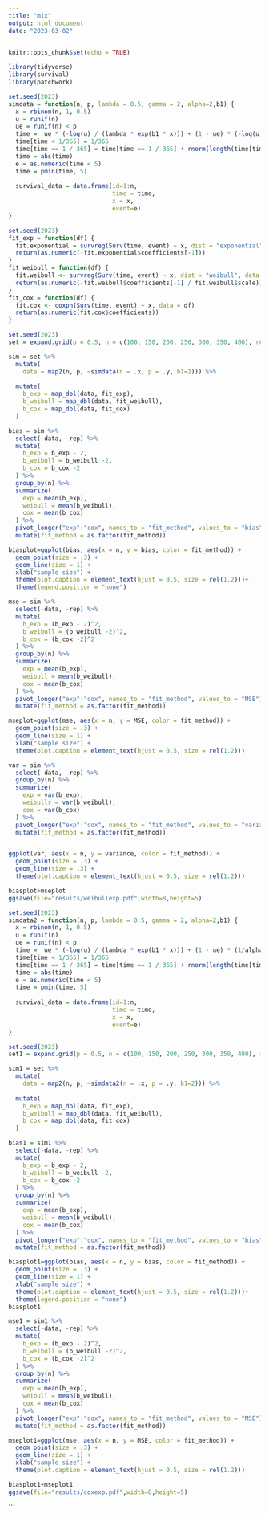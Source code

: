 ```yaml
---
title: "mix"
output: html_document
date: "2023-03-02"
---
```


```r
knitr::opts_chunk$set(echo = TRUE)
```


```r
library(tidyverse)
library(survival)
library(patchwork)

```

```r
set.seed(2023)
simdata = function(n, p, lambda = 0.5, gamma = 2, alpha=2,b1) {
  x = rbinom(n, 1, 0.5)
  u = runif(n)
  ue = runif(n) < p 
  time =  ue * (-log(u) / (lambda * exp(b1 * x))) + (1 - ue) * (-log(u) / (lambda * exp(b1 * x)))^(1 / gamma)
  time[time < 1/365] = 1/365
  time[time == 1 / 365] = time[time == 1 / 365] + rnorm(length(time[time == 1 / 365]), 0, 1e-4)
  time = abs(time)
  e = as.numeric(time < 5)
  time = pmin(time, 5)
  
  survival_data = data.frame(id=1:n,
                             time = time,
                             x = x,
                             event=e)
}
```

```r
set.seed(2023)
fit_exp = function(df) {
  fit.exponential = survreg(Surv(time, event) ~ x, dist = "exponential", data = df)
  return(as.numeric(-fit.exponential$coefficients[-1]))
}
fit_weibull = function(df) {
  fit.weibull <- survreg(Surv(time, event) ~ x, dist = "weibull", data = df)
  return(as.numeric(-fit.weibull$coefficients[-1] / fit.weibull$scale))
}
fit_cox = function(df) {
  fit.cox <- coxph(Surv(time, event) ~ x, data = df)
  return(as.numeric(fit.cox$coefficients))
}
```


```r
set.seed(2023)
set = expand.grid(p = 0.5, n = c(100, 150, 200, 250, 300, 350, 400), rep = 1:1000)

sim = set %>% 
  mutate(
    data = map2(n, p, ~simdata(n = .x, p = .y, b1=2))) %>%
   
  mutate(
    b_exp = map_dbl(data, fit_exp),
    b_weibull = map_dbl(data, fit_weibull),
    b_cox = map_dbl(data, fit_cox)
  )


```

```r
bias = sim %>% 
  select(-data, -rep) %>% 
  mutate(
    b_exp = b_exp - 2, 
    b_weibull = b_weibull -2,
    b_cox = b_cox -2
  ) %>% 
  group_by(n) %>% 
  summarize(
    exp = mean(b_exp),
    weibull = mean(b_weibull),
    cox = mean(b_cox)
  ) %>% 
  pivot_longer("exp":"cox", names_to = "fit_method", values_to = "bias") %>% 
  mutate(fit_method = as.factor(fit_method))  

biasplot=ggplot(bias, aes(x = n, y = bias, color = fit_method)) +
  geom_point(size = .3) +
  geom_line(size = 1) +
  xlab("sample size") +
  theme(plot.caption = element_text(hjust = 0.5, size = rel(1.2)))+
  theme(legend.position = "none")

```

```r
mse = sim %>% 
  select(-data, -rep) %>%
  mutate(
    b_exp = (b_exp - 2)^2, 
    b_weibull = (b_weibull -2)^2,
    b_cox = (b_cox -2)^2
  ) %>% 
  group_by(n) %>% 
  summarize(
    exp = mean(b_exp),
    weibull = mean(b_weibull),
    cox = mean(b_cox)
  ) %>% 
  pivot_longer("exp":"cox", names_to = "fit_method", values_to = "MSE") %>% 
  mutate(fit_method = as.factor(fit_method)) 

mseplot=ggplot(mse, aes(x = n, y = MSE, color = fit_method)) +
  geom_point(size = .3) +
  geom_line(size = 1) +
  xlab("sample size") +
  theme(plot.caption = element_text(hjust = 0.5, size = rel(1.2)))

```


```r
var = sim %>% 
  select(-data, -rep) %>%
  group_by(n) %>% 
  summarize(
    exp = var(b_exp),
    weibullr = var(b_weibull),
    cox = var(b_cox)
  ) %>% 
  pivot_longer("exp":"cox", names_to = "fit_method", values_to = "variance") %>% 
  mutate(fit_method = as.factor(fit_method))


ggplot(var, aes(x = n, y = variance, color = fit_method)) +
  geom_point(size = .3) +
  geom_line(size = .3) +
  theme(plot.caption = element_text(hjust = 0.5, size = rel(1.2)))

```


```r

biasplot+mseplot
ggsave(file="results/weibullexp.pdf",width=8,height=5)


```




```r
set.seed(2023)
simdata2 = function(n, p, lambda = 0.5, gamma = 2, alpha=2,b1) {
  x = rbinom(n, 1, 0.5)
  u = runif(n)
  ue = runif(n) < p 
  time =  ue * (-log(u) / (lambda * exp(b1 * x))) + (1 - ue) * (1/alpha) * log(1 - (alpha*log(u) / (lambda * exp(b1 * x))))
  time[time < 1/365] = 1/365
  time[time == 1 / 365] = time[time == 1 / 365] + rnorm(length(time[time == 1 / 365]), 0, 1e-4)
  time = abs(time)
  e = as.numeric(time < 5)
  time = pmin(time, 5)
  
  survival_data = data.frame(id=1:n,
                             time = time,
                             x = x,
                             event=e)
}

```


```r
set.seed(2023)
set1 = expand.grid(p = 0.5, n = c(100, 150, 200, 250, 300, 350, 400), rep = 1:1000)

sim1 = set %>% 
  mutate(
    data = map2(n, p, ~simdata2(n = .x, p = .y, b1=2))) %>%
   
  mutate(
    b_exp = map_dbl(data, fit_exp),
    b_weibull = map_dbl(data, fit_weibull),
    b_cox = map_dbl(data, fit_cox)
  )

```

```r
bias1 = sim1 %>% 
  select(-data, -rep) %>% 
  mutate(
    b_exp = b_exp - 2, 
    b_weibull = b_weibull -2,
    b_cox = b_cox -2
  ) %>% 
  group_by(n) %>% 
  summarize(
    exp = mean(b_exp),
    weibull = mean(b_weibull),
    cox = mean(b_cox)
  ) %>% 
  pivot_longer("exp":"cox", names_to = "fit_method", values_to = "bias") %>% 
  mutate(fit_method = as.factor(fit_method)) 

biasplot1=ggplot(bias, aes(x = n, y = bias, color = fit_method)) +
  geom_point(size = .3) +
  geom_line(size = 1) +
  xlab("sample size") +
  theme(plot.caption = element_text(hjust = 0.5, size = rel(1.2)))+
  theme(legend.position = "none")
biasplot1
```

```r

mse1 = sim1 %>% 
  select(-data, -rep) %>%
  mutate(
    b_exp = (b_exp - 2)^2, 
    b_weibull = (b_weibull -2)^2,
    b_cox = (b_cox -2)^2
  ) %>% 
  group_by(n) %>% 
  summarize(
    exp = mean(b_exp),
    weibull = mean(b_weibull),
    cox = mean(b_cox)
  ) %>% 
  pivot_longer("exp":"cox", names_to = "fit_method", values_to = "MSE") %>% 
  mutate(fit_method = as.factor(fit_method)) 

mseplot1=ggplot(mse, aes(x = n, y = MSE, color = fit_method)) +
  geom_point(size = .3) +
  geom_line(size = 1) +
  xlab("sample size") +
  theme(plot.caption = element_text(hjust = 0.5, size = rel(1.2)))


```

```r

biasplot1+mseplot1
ggsave(file="results/coxexp.pdf",width=8,height=5)


```



```